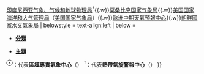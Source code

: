 {{Navbox
| name   = 熱帶氣旋級別
| title  = {{{1|[[熱帶氣旋]][[熱帶氣旋等級|級別]]}}}
|listclass=hlist
|bodyclass=hlist
| list1  = [[世界气象组织]]指定之[[區域專責氣象中心]]<sup>⊗</sup>
| list0 = {{蒲福風級}}
| group2 = 中北太平洋：[[中太平洋颶風中心]]<sup>⊗</sup><br/>東北太平洋及北大西洋：美國[[國家颶風中心]]<sup>⊗</sup>
| list2  = [[熱帶低氣壓]] - [[热带风暴]] - [[一級颶風]] - [[二級颶風]] - [[三級颶風]] - [[四級颶風]] - [[五級颶風]]
| group3 = 北印度洋（孟加拉灣及阿拉伯海）：[[印度气象局]]<sup>⊗</sup>
| list3  = [[低气压]] - [[強低氣壓]] - [[氣旋風暴]] - [[強烈氣旋風暴]] - [[特強氣旋風暴]] - [[極強氣旋風暴]] - [[超級氣旋風暴]]
| group4 = 西南印度洋：{{link-en|法國氣象局|Météo-France}}[[留尼汪]]分部<sup>⊗</sup>
| list4  = [[熱帶擾動]] - [[熱帶低氣壓]] - [[中等熱帶風暴]] - [[強烈熱帶風暴]] - [[熱帶氣旋]] - [[強烈熱帶氣旋]] - [[特強熱帶氣旋]]
| group5 = 東南印度洋、-{zh-cn:澳大利亚; zh-tw:澳洲}-區域及南太平洋：<br/>[[澳洲氣象局|-{zh-cn:澳大利亚; zh-tw:澳洲}-氣象局]]<sup>†</sup>、[[斐濟氣象局]]<sup>⊗</sup>、<br/>{{link-en|新西蘭氣象局|Meteorological Service of New Zealand Limited}}<sup>†</sup>、[[印度尼西亚气象、气候和地球物理局]]<sup>†</sup>、<br/>[[巴布亚新几内亚国家气象局]]<sup>†</sup>
| list5  = [[熱帶低氣壓]] - [[一級熱帶氣旋]] - [[二級熱帶氣旋]] - [[三級強烈熱帶氣旋]] - [[四級強烈熱帶氣旋]] - [[五級強烈熱帶氣旋]]
| group6 = 西北太平洋：[[氣象廳 (日本)|日本氣象廳]]<sup>⊗</sup>
| list6  = [[熱帶低氣壓]] - [[热带风暴]] - [[強烈熱帶風暴]] - [[颱風]]（強的、非常強的、猛烈的）
| list7  = 其他機構
| group8 = [[中華民國]][[交通部中央氣象局]]（1991年至今）<ref group="註">中華民國交通部中央氣象局於1991年前使用的舊制中，於「強烈颱風」之上再設有「[[超級強烈颱風]]」；但此級於1991年改制後遭廢除。</ref>
| list8  = [[熱帶低氣壓|熱帶性-{}-低氣壓]] - [[輕度颱風]] - [[中度颱風]] - [[強烈颱風]]
| group9 = [[中国气象局]][[国家气象中心]]（2006年至今）
| list9 = [[熱帶低壓|熱帶-{}-低壓]] - [[热带风暴]] - [[強烈熱帶風暴|強熱帶風暴]] - [[颱風]] - [[強颱風]] - [[超強颱風]]
| group10 =[[香港天文台]]（2009年至今）、<br>澳門[[地球物理暨氣象局]]（2018年至今）<ref group="註">香港天文台自2009年起、澳門氣象局自2018年起所採用的新熱帶氣旋分級與中國氣象局自2006年採用的分級標準大致相同，惟中國氣象局採用2分鐘平均風速計算持續風力，而香港天文台及澳門氣象局則採用10分鐘計算。</ref>
| list10 = [[熱帶低氣壓|熱帶-{低}-氣壓]] - [[热带风暴]] - [[強烈熱帶風暴]] - [[颱風]] - [[強颱風]] - [[超強颱風]]
| group11=越南[[中央水文氣象預報中心]]
| list11 = [[熱帶低氣壓]] - [[热带风暴]] - [[強烈熱帶風暴]] - [[颱風]]
| group12 = [[韓國氣象廳|大韓民國氣象廳]]
| list12 = [[熱帶低氣壓]] - [[热带风暴]] - [[強烈熱帶風暴]] - [[強颱風]] - [[超強颱風]]
| group13 = [[菲律賓大氣地球物理和天文服務管理局]]
| list13 = [[熱帶低氣壓]] - [[热带风暴]] - [[強烈熱帶風暴]] - [[颱風]] - [[超強颱風]]
| group14 = [[泰國氣象局]]
| list14 = [[低气压|低壓區]] - [[熱帶低氣壓]] - [[热带风暴]] - [[颱風]]
| group15 = [[美国]][[聯合颱風警報中心]]
| list15 = [[熱帶低氣壓]] - [[热带风暴]] - [[颱風]] - [[超級颱風]]
| group16 = [[巴西海軍]]水文中心
| list16 = [[熱帶低氣壓]] - [[热带风暴]] - [[萨菲尔-辛普森飓风风力等级|一級颶風]] - [[萨菲尔-辛普森飓风风力等级|二級颶風]] - [[萨菲尔-辛普森飓风风力等级|三級颶風]] - [[萨菲尔-辛普森飓风风力等级|四級颶風]] - [[萨菲尔-辛普森飓风风力等级|五級颶風]]
| group17 = 各地區[[气象站|氣象單位]]
| list17 = [[颱風委員會]]{{.w}}[[印度尼西亚气象、气候和地球物理局]]<sup>†</sup>{{.w}}[[莫桑比克国家气象局]]{{.w}}[[美国国家海洋和大气管理局]]（[[国家气象局 (美国)|美国国家气象局]]）{{.w}}[[歐洲中期天氣預報中心]]{{.w}}[[气象水文局|朝鮮國家水文氣象局]]
| belowstyle = text-align:left
| below  = <div class="center">
*{{Icon|Category}}'''[[:Category:气象学|分類]]'''
*{{Icon|Portal}}'''[[:Portal:熱帶氣旋|主題]]'''
   </div>
<references group="註"/>
<sup>⊗</sup>：代表'''[[區域專責氣象中心]]'''（{{lang|en|RSMC}}）
<sup>†</sup>：代表'''熱帶氣旋警報中心'''（{{lang|en|TCWC}}）
}}<noinclude>
[[Category:熱帶氣旋模板|{{PAGENAME}}]]</noinclude>